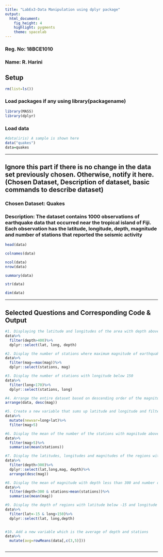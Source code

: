 ```yaml
---
title: "LabEx3-Data Manipulation using dplyr package"
output: 
  html_document: 
    fig_height: 4
    highlight: pygments
    theme: spacelab
---
```

### Reg. No: 18BCE1010

### Name: R. Harini

## Setup
```r
rm(list=ls())
```


### Load packages if any using library(packagename)
```r
library(MASS)
library(dplyr)
```



### Load data
```r
#data(iris) A sample is shown here
data("quakes")
data=quakes
```




* * *

## Ignore this part if there is no change in the data set previously chosen. Otherwise, notify it here.  (Chosen Dataset, Description of dataset, basic commands to describe dataset)

### Chosen Dataset: Quakes

### Description: The dataset contains 1000 observations of earthquake data that occurred near the tropical island of Fiji. Each observation has the latitude, longitude, depth, magnitude and number of stations that reported the seismic activity

```r
head(data)
```

```r
colnames(data)
```
```r
ncol(data)
nrow(data)
```


```r
summary(data)
```

```r
str(data)
```

```r
dim(data)
```

* * *

##  Selected Questions and Corresponding Code & Output

```r
#1. Displaying the latitude and longitudes of the area with depth above 400
data%>%
  filter(depth>400)%>%
  dplyr::select(lat, long, depth)

```

```r
#2. Display the number of stations where maximum magnitude of earthquake occurred.
data%>%
  filter(mag==max(mag))%>%
  dplyr::select(stations, mag)
```
```r
#3. Display the number of stations with longitude below 150
data%>%
  filter(long<170)%>%
  dplyr::select(stations, long)
```

```r
#4. Arrange the entire dataset based on descending order of the magnitude
arrange(data, desc(mag))
```

```r
#5. Create a new variable that sums up latitude and longitude and filter the rows with mag>5
data%>%
  mutate(newvar=long+lat)%>%
  filter(mag>5)
```


```r
#6. Display the mean of the number of the stations with magnitude above 5
data%>%
  filter(mag>5)%>%
  summarise(mean(stations))
```
```r
#7. Display the latitudes, longitudes and magnitudes of the regions with depth above 300 in descending order og magnitude
data%>%
  filter(depth>300)%>%
  dplyr::select(lat,long,mag, depth)%>%
  arrange(desc(mag))
```
```r
#8. Display the mean of magnitude with depth less than 300 and number of stations more than the mean
data%>%
  filter(depth<300 & stations>mean(stations))%>%
  summarise(mean(mag))
```
```r
#9. Display the depth of regions with latitude below -15 and longitude above 150
data%>%
  filter(lat<-15 & long>150)%>%
  dplyr::select(lat, long,depth)
  
```


```r
#10. Add a new variable which is the average of depth and stations
data%>%
  mutate(avg=rowMeans(data[,c(3,5)]))
```


```r

```


* * *




